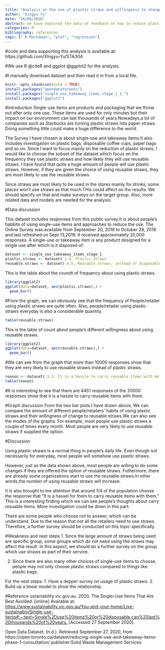 ```yaml
---
title: "Analysis on the use of plastic straws and willingness to change"
author: "Xingyu Yu"
date: "26/09/2020"
abstract: we have explored the data of feedback on how to reduce plastic straws. Aslongasthetopic about climate change has brought to people's attention, finding approachestoreduce single-use items is very important.
categories: R
bibliography: references
tags: [" R Markdown", "plot", "regression"]
---
```

#code and data supporting this analysis is available at: https://github.com/XIngyu-Yu/STA304

#We use R @citeR and ggplot @ggplot2 for the analysis.

#I manually download dataset and then read it in from a local file. 

```r
knitr::opts_chunk$set(echo = TRUE)
install.packages("opendatatoronto")
install.packages("single_use_takeaway_items_stage_1_1_")
install.packages("ggplot2")
```

#introduction
Single-use items are products and packaging that we throw out after only one use. These items are used for only minutes but their impact on our environment can last thousands of years.Nowadays,a lot of companies such as Starbucks are turning plastic straws into paper straws. Doing something little could make a huge difference to the world.

The Survey I have chosen is about single-use and takeaway items.It also includes investigation on plastic bags, disposable coffee cups, paper bags and so on. Since I want to focus mainly on the reduction of plastic straws, I would like to choose the subset of the dataset which focus on the frequency they use plastic straws and how likely they will use reusable straws. I have found that quite a huge amount of people will use plastic straws. However, if they are given the choice of using reusable straws, they are most likely to use the reusable straws.

Since straws are most likely to be used in the stores mainly for drinks, some places won't use straws as that much.THis could affect on the results. We should specify on that and make surveys on the target group. 
Also, more related data and models are needed for the analysis.




#Data discussion

This dataset includes responses from this public survey.It is about people's habbits of using single-use items and approaches to reduce the use. The Online Survey was available from September 20, 2018 to October 28, 2018 and last refreshed on Sept 13,2019. It received approximately 20,000 responses.
A single-use or takeaway item is any product designed for a single use after which is it disposed of.


```r
dataset <- single_use_takeaway_items_stage_1
plastic.straws <- dataset$`2.8. Plastic Straws`
reusable.straws <- dataset$`4.5. Reusable straws, instead of disposable straws`
```

This is the table about the coundt of frequency about using plastic straws.

```r
library(ggplot2)
ggplot(data=dataset, aes(plastic.straws),) + 
  geom_bar()
```
#From the graph, we can obviously see that the frequency of People/retailer using plastic straws are quite often. Also, people/retailer using plastic straws everyday is also a considerable quantity.
```r
table(reusable.straws)
```
This is the table of count about people's different willingness about using reusable straws.


```r
library(ggplot2)
ggplot(data=dataset, aes(reusable.straws),) + 
  geom_bar()
```
#We can see from the graph that more than 10000 responses show that they are very likely to use reusable straws instead of plastic straws. 


```r
reason <- dataset$`3.5. It is a hassle to carry reusable items with me`
table(reason)
```
#It is interesting to see that there are 4451 responses of the 20000 responses show that it is a hassle to carry reusable items with them. 

#Graph discussion
From the two bar plots I have drawn above, We can compare the amount of different people/retailers' habits of using plastic straws and their willingness of change to reusable straws.We can also see the modes of the graphs. For example, most people use plastic straws a couple of times every month. Most people are very likely to use reusable straws if supplied the option.

#Discussion

Using plastic straws is a normal thing in people's daily life. Even though not necessarily for everyday, most people will somehow use plastic straws. 

However, just as the data shown above, most people are willing to do some changes if they are offered the option of reusable straws. Futhermore, there are already some organizations start to use the reusable straws.In other words,the number of using reusable straws will increase.

It is also brought to me attention that around 1/4 of the population choose the response that "It is a hassel for them to carry reusable items with them." This is a interesting finding which we can see people's thoughts about carry resuable items. More investigation could be down in this part.

There are some people who choose not to answer, which can be understand. Due to the reason that not all the retailers need to use straws. Therefore, a further survey should be conducted on this topic specifically.

#Weakness and next steps
1. Since the large amount of straws being used are specific group, some groups which do not need using the straws may affect the result. In this aspect, we should do a further survey on the group which use straws as part of their service.

2. Since there are also many other choices of single-use items to choose, people may not only choose plastic straws compared to things like plastic bags.

For the next steps:
1. Have a depper survey on usage of plastic straws.
2. Build up a linear model to show the relationship.

#Reference
ustainability.vic.gov.au. 2020. The Single-Use Items That Are Best Avoided. [online] Available at: <https://www.sustainability.vic.gov.au/You-and-your-home/Live-sustainably/Single-use-items#:~:text=Single%2Duse%20items%20or%20disposable,can%20last%20thousands%20of%20years.> [Accessed 27 September 2020].

Open Data Dataset. (n.d.). Retrieved September 27, 2020, from https://open.toronto.ca/dataset/reducing-single-use-and-takeaway-items-phase-1-consultation/ publisher:Solid Waste Management Services